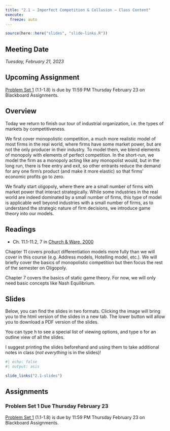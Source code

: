 ```yaml
---
title: "2.1 — Imperfect Competition & Collusion — Class Content"
execute:
  freeze: auto
---
```


```r
source(here::here("slides", "slide-links.R"))
```

::: {.callout-note appearance=minimal}
# Meeting Date
*Tuesday, February 21, 2023*
:::

::: callout-warning
# Upcoming Assignment
[Problem Set 1](/assignment/01-problem-set) (1.1-1.8) is due by 11:59 PM Thursday February 23 on Blackboard Assignments.
:::

## <i class="fas fa-info-circle fa-lg"></i> Overview

Today we return to finish our tour of industrial organization, i.e. the types of markets by competitiveness.

We first cover monopolistic competition, a much more realistic model of most firms in the real world, where firms have some market power, but are not the only producer in their industry. To model them, we blend elements of monopoly with elements of perfect competition. In the short-run, we model the firm as a monopoly acting like any monopolist would, but in the long run, there is free entry and exit, so other entrants reduce the demand for any one firm’s product (and make it more elastic) so that firms’ economic profits go to zero.

We finally start oligopoly, where there are a small number of firms with market power that interact strategically. While some industries in the real world are indeed dominated by a small number of firms, this type of model is applicable well beyond industries with a small number of firms, as to understand the strategic nature of firm decisions, we introduce game theory into our models.

## <i class="fas fa-book-reader fa-lg"></i> Readings

- <i class="fas fas fa-book"></i> Ch. 11.1-11.2, 7 in [Church & Ware, 2000](https://works.bepress.com/jeffrey_church/23/)

Chapter 11 covers product differentiation models more fully than we will cover in this course (e.g. Address models, Hotelling model, etc.). We will briefly cover the basics of monopolistic competition but then focus the rest of the semester on Oligopoly. 

Chapter 7 covers the basics of static game theory. For now, we will only need basic concepts like Nash Equilibrium.

## <i class="fas fa-chalkboard-teacher"></i> Slides

Below, you can find the slides in two formats. Clicking the image will bring you to the html version of the slides in a new tab. The lower button will allow you to download a PDF version of the slides. 

::: callout-tip
You can type <kbd>h</kbd> to see a special list of viewing options, and type <kbd>o</kbd> for an outline view of all the slides.
:::

I suggest printing the slides beforehand and using them to take additional notes in class (*not everything* is in the slides)!

```r
#| echo: false
#| output: asis

slide_links("2.1-slides")
```

## <i class="fas fa-laptop-code"></i> Assignments

### Problem Set 1 Due Thursday February 23

[Problem Set 1](/assignment/01-problem-set) (1.1-1.8) is due by 11:59 PM Thursday February 23 on Blackboard Assignments.
